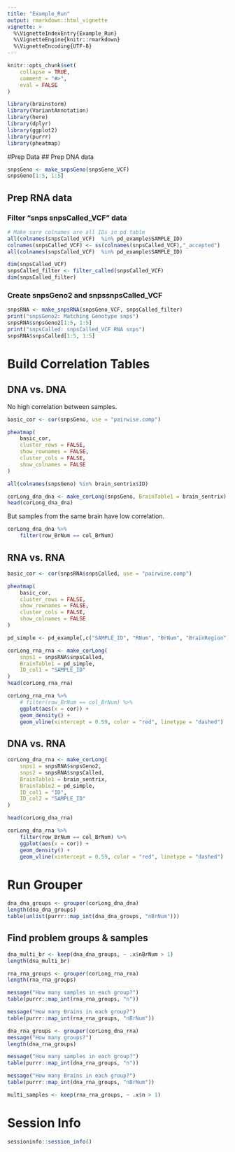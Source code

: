 ```yaml
---
title: "Example_Run"
output: rmarkdown::html_vignette
vignette: >
  %\VignetteIndexEntry{Example_Run}
  %\VignetteEngine{knitr::rmarkdown}
  %\VignetteEncoding{UTF-8}
---
```


```r
knitr::opts_chunk$set(
    collapse = TRUE,
    comment = "#>",
    eval = FALSE
)
```

```r
library(brainstorm)
library(VariantAnnotation)
library(here)
library(dplyr)
library(ggplot2)
library(purrr)
library(pheatmap)
```

#Prep Data
## Prep DNA data
```r
snpsGeno <- make_snpsGeno(snpsGeno_VCF)
snpsGeno[1:5, 1:5]
```


## Prep RNA data
### Filter "snps snpsCalled_VCF" data
```r
# Make sure colnames are all IDs in pd table
all(colnames(snpsCalled_VCF)  %in% pd_example$SAMPLE_ID)
colnames(snpsCalled_VCF) <- ss(colnames(snpsCalled_VCF),"_accepted")
all(colnames(snpsCalled_VCF)  %in% pd_example$SAMPLE_ID)

dim(snpsCalled_VCF)
snpsCalled_filter <- filter_called(snpsCalled_VCF)
dim(snpsCalled_filter)
```

### Create snpsGeno2 and snpssnpsCalled_VCF
```r
snpsRNA <- make_snpsRNA(snpsGeno_VCF, snpsCalled_filter)
print("snpsGeno2: Matching Genotype snps")
snpsRNA$snpsGeno2[1:5, 1:5]
print("snpsCalled: snpsCalled_VCF RNA snps")
snpsRNA$snpsCalled[1:5, 1:5]
```

# Build Correlation Tables
## DNA vs. DNA

No high correlation between samples. 
```r
basic_cor <- cor(snpsGeno, use = "pairwise.comp")

pheatmap(
    basic_cor,
    cluster_rows = FALSE,
    show_rownames = FALSE,
    cluster_cols = FALSE,
    show_colnames = FALSE
)
```

```r
all(colnames(snpsGeno) %in% brain_sentrix$ID)

corLong_dna_dna <- make_corLong(snpsGeno, BrainTable1 = brain_sentrix)
head(corLong_dna_dna)
```

But samples from the same brain have low correlation. 
```r
corLong_dna_dna %>%
    filter(row_BrNum == col_BrNum) 
```



## RNA vs. RNA
```r
basic_cor <- cor(snpsRNA$snpsCalled, use = "pairwise.comp")

pheatmap(
    basic_cor,
    cluster_rows = FALSE,
    show_rownames = FALSE,
    cluster_cols = FALSE,
    show_colnames = FALSE
)
```


```r
pd_simple <- pd_example[,c("SAMPLE_ID", "RNum", "BrNum", "BrainRegion")]

corLong_rna_rna <- make_corLong(
    snps1 = snpsRNA$snpsCalled,
    BrainTable1 = pd_simple,
    ID_col1 = "SAMPLE_ID"
)
head(corLong_rna_rna)
```

```r
corLong_rna_rna %>%
    # filter(row_BrNum == col_BrNum) %>%
    ggplot(aes(x = cor)) +
    geom_density() +
    geom_vline(xintercept = 0.59, color = "red", linetype = "dashed")
```

## DNA vs. RNA
```r
corLong_dna_rna <- make_corLong(
    snps1 = snpsRNA$snpsGeno2,
    snps2 = snpsRNA$snpsCalled,
    BrainTable1 = brain_sentrix,
    BrainTable2 = pd_simple,
    ID_col1 = "ID",
    ID_col2 = "SAMPLE_ID"
)

head(corLong_dna_rna)
```

```r
corLong_dna_rna %>%
    filter(row_BrNum == col_BrNum) %>%
    ggplot(aes(x = cor)) +
    geom_density() +
    geom_vline(xintercept = 0.59, color = "red", linetype = "dashed")
```

# Run Grouper
```r
dna_dna_groups <- grouper(corLong_dna_dna)
length(dna_dna_groups)
table(unlist(purrr::map_int(dna_dna_groups, "nBrNum")))
```


## Find problem groups & samples
```r
dna_multi_br <- keep(dna_dna_groups, ~ .x$nBrNum > 1)
length(dna_multi_br)
```


```r
rna_rna_groups <- grouper(corLong_rna_rna)
length(rna_rna_groups)

message("How many samples in each group?")
table(purrr::map_int(rna_rna_groups, "n"))

message("How many Brains in each group?")
table(purrr::map_int(rna_rna_groups, "nBrNum"))
```


```r
dna_rna_groups <- grouper(corLong_dna_rna)
message("How many groups?")
length(dna_rna_groups)

message("How many samples in each group?")
table(purrr::map_int(dna_rna_groups, "n"))

message("How many Brains in each group?")
table(purrr::map_int(dna_rna_groups, "nBrNum"))
```

```r
multi_samples <- keep(rna_rna_groups, ~ .x$n > 1)
```


# Session Info
```r
sessioninfo::session_info()
```

